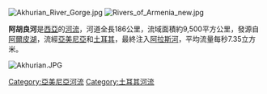 [[Image:Akhurian_River_Gorge.jpg|right]]
[[Image:Rivers_of_Armenia_new.jpg|thumb]]

'''阿胡良河'''是[[西亞|西亞]]的[[河流|河流]]，河道全長186公里，流域面積約9,500平方公里，發源自[[阿爾皮湖|阿爾皮湖]]，流經[[亞美尼亞|亞美尼亞]]和[[土耳其|土耳其]]，最終注入[[阿拉斯河|阿拉斯河]]，平均流量每秒7.35立方米。

[[Image:Akhurian.JPG|right]]
{{coord|40.1315|N|43.6484|E|source:kolossus-frwiki|display=title}}

{{Armenia-geo-stub}}
{{Turkey-geo-stub}}
[[Category:亞美尼亞河流|Category:亞美尼亞河流]]
[[Category:土耳其河流|Category:土耳其河流]]